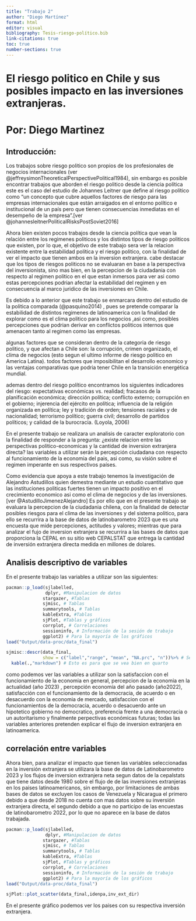 ```yaml
---
title: "Trabajo 2"
author: "Diego Martínez"
format: html
editor: visual
bibliography: Tesis-riesgo-político.bib
link-citations: true 
toc: true
number-sections: true
---
```


# **El riesgo politico en Chile y sus posibles impacto en las inversiones extranjeras.**

# Por: Diego Martinez

## **Introducción:**

Los trabajos sobre riesgo politico son propios de los profesionales de negocios internacionales (ver @jeffreysimonTheoreticalPerspectivePolitical1984), sin embargo es posible encontrar trabajos que aborden el riesgo politico desde la ciencia política este es el caso del estudio de Johannes Leitner que define al riesgo político como "un concepto que cubre aquellos factores de riesgo para las empresas internacionales que están arraigados en el entorno político e institucional de un país pero que tienen consecuencias inmediatas en el desempeño de la empresa".[ver @johannesleitnerPoliticalRisksPostSoviet2016]

Ahora bien existen pocos trabajos desde la ciencia política que vean la relación entre los regimenes politicos y los distintos tipos de riesgo politicos que existen, por lo que, el objetivo de este trabajo sera ver la relacion existente entre la estabilidad política y el riesgo politico, con la finalidad de ver el impacto que tienen ambos en la inversion extranjera. cabe destacar que los tipos de riesgos politicos no se evaluaran en base a la perspectiva del inversionista, sino mas bien, en la percepcion de la ciudadania con respecto al regimen politico en el que estan inmersos para ver asi como estas percepciones podrian afectar la estabilidad del regimen y en consecuencia al marco juridico de las inversiones en Chile.

Es debido a lo anterior que este trabajo se enmarcara dentro del estudio de la politica comparada (@pasquino2014) , pues se pretende comparar la estabilidad de distintos regimenes de latinoamerica con la finalidad de explorar como es el clima politico para los negocios ,asi como, posibles percepciones que podrian derivar en conflictos politicos internos que amenacen tanto al regimen como las empresas.

algunas factores que se consideran dentro de la categoria de riesgo politico, y que afectan a Chile son: la corrupción, crimen organizado, el clima de negocios (esto segun el ultimo informe de riesgo politico en America Latina). todos factores que imposibilitan el desarrollo economico y las ventajas comparativas que podria tener Chile en la transición energética mundial.

ademas dentro del riesgo político encontramos los siguientes indicadores del riesgo: expectativas económicas vs. realidad; fracasos de la planificación económica; dirección política; conflicto externo; corrupción en el gobierno; injerencia del ejército en política; influencia de la religión organizada en política; ley y tradición de orden; tensiones raciales y de nacionalidad; terrorismo político; guerra civil; desarrollo de partidos políticos; y calidad de la burocracia. (Loyola, 2006)

En el presente trabajo se realizara un analisis de caracter exploratorio con la finalidad de responder a la pregunta: ¿existe relacion entre las perspectivas politico-economicas y la cantidad de inversion extranjera directa? las variables a utilizar serán la percepción ciudadana con respecto al funcionamiento de la economia del pais, asi como, su visión sobre el regimen imperante en sus respectivos países.

Como evidencia que apoya a este trabajo tenemos la investigación de Alejandro Astudillos quien demestra mediante un estudio cuantitativo que las instituciones politicas fuertes tienen un impacto positivo en el crecimiento economico asi como el clima de negocios y de las inversiones.[ver @AstudilloJimenezAlejandro] Es por ello que en el presente trabajo se evaluara la percepcion de la ciudadania chilena, con la finalidad de detectar posibles riesgos para el clima de las inversiones y del sistema politico, para ello se recurrira a la base de datos de latinobarometro 2023 que es una encuesta que mide percepciones, actitudes y valores; mientras que para analizar el fujo de inversion extranjera se recurrira a las bases de datos que proporciona la CEPAL en su sitio web CEPALSTAT que entrega la cantidad de inversión extranjera directa medida en millones de dolares.

## Analisis descriptivo de variables

En el presente trabajo las variables a utilizar son las siguientes:

```r
pacman::p_load(sjlabelled,
               dplyr, #Manipulacion de datos
              stargazer, #Tablas
              sjmisc, # Tablas
              summarytools, # Tablas
              kableExtra, #Tablas
              sjPlot, #Tablas y gráficos
              corrplot, # Correlaciones
              sessioninfo, # Información de la sesión de trabajo
              ggplot2) # Para la mayoría de los gráficos
load("Output/data-proc/data_final")

sjmisc::descr(data_final,
              show = c("label","range", "mean", "NA.prc", "n"))%>% # Selecciona estadísticos
  kable(.,"markdown") # Esto es para que se vea bien en quarto


```

como podemos ver las variables a utilizar son la satisfaccion con el funcionamiento de la economia en general, percepcion de la economia en la actualidad (año 2023) , percepción economía del año pasado (año2022), satisfacción con el funcionamiento de la democracia, de acuerdo o en desacuerdo con la economia de mercado, satisfaccion con el funcionamientos de la democracia, acuerdo o desacuerdo ante un hipotetico gobierno no democratico, preferencia frente a una democracia o un autoritarismo y finalmente perpectivas económicas futuras; todas las variables anteriores pretenden explicar el flujo de inversion extranjera en latinoamerica.

## correlación entre variables

Ahora bien, para analizar el impacto que tienen las variables seleccionadas en la inversión extranjera se utilizara la base de datos de Latinobarometro 2023 y los flujos de inversion extranjera neta segun datos de la cepalstats que tiene datos desde 1980 sobre el flujo de de las inversiones extranjeras en los paises latinoamericanos, sin embargo, por limitaciones de ambas bases de datos se excluyen los casos de Venezuela y Nicaragua el primero debido a que desde 2018 no cuenta con mas datos sobre su inversión extranjera directa, el segundo debido a que no participo de las encuestas de latinobarometro 2022, por lo que no aparece en la base de datos trabajada.

```r
pacman::p_load(sjlabelled,
               dplyr, #Manipulacion de datos
              stargazer, #Tablas
              sjmisc, # Tablas
              summarytools, # Tablas
              kableExtra, #Tablas
              sjPlot, #Tablas y gráficos
              corrplot, # Correlaciones
              sessioninfo, # Información de la sesión de trabajo
              ggplot2) # Para la mayoría de los gráficos
load("Output/data-proc/data_final")

sjPlot::plot_scatter(data_final,idenpa,inv_ext_dir)

```

En el presente gráfico podemos ver los paises con su respectiva inversión extranjera.
